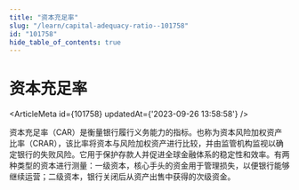 ```yaml
---
title: "资本充足率"
slug: "/learn/capital-adequacy-ratio--101758"
id: "101758"
hide_table_of_contents: true
---
```



# 资本充足率

<ArticleMeta id={101758} updatedAt={'2023-09-26 13:58:58'} />
<div className='border-solid border-b border-t-0 my-4 border-[var(--ifm-color-gray-300)]' />

资本充足率（CAR）是衡量银行履行义务能力的指标。也称为资本风险加权资产比率（CRAR），该比率将资本与风险加权资产进行比较，并由监管机构监视以确定银行的失败风险。它用于保护存款人并促进全球金融体系的稳定性和效率。有两种类型的资本进行测量：一级资本，核心手头的资金用于管理损失，以便银行能够继续运营；二级资本，银行关闭后从资产出售中获得的次级资金。
